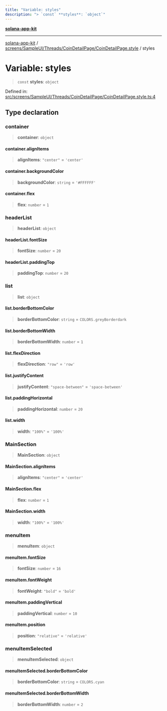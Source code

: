 ```yaml
---
title: "Variable: styles"
description: "> `const` **styles**: `object`"
---
```


[**solana-app-kit**](../../../../../../README.mdx)

***

[solana-app-kit](../../../../../../README.mdx) / [screens/SampleUI/Threads/CoinDetailPage/CoinDetailPage.style](../README.mdx) / styles

# Variable: styles

> `const` **styles**: `object`

Defined in: [src/screens/SampleUI/Threads/CoinDetailPage/CoinDetailPage.style.ts:4](https://github.com/SendArcade/solana-social-starter/blob/b27156124ee1831d644b1af765e8d55a2885cd4f/src/screens/SampleUI/Threads/CoinDetailPage/CoinDetailPage.style.ts#L4)

## Type declaration

### container

> **container**: `object`

#### container.alignItems

> **alignItems**: `"center"` = `'center'`

#### container.backgroundColor

> **backgroundColor**: `string` = `'#FFFFFF'`

#### container.flex

> **flex**: `number` = `1`

### headerList

> **headerList**: `object`

#### headerList.fontSize

> **fontSize**: `number` = `20`

#### headerList.paddingTop

> **paddingTop**: `number` = `20`

### list

> **list**: `object`

#### list.borderBottomColor

> **borderBottomColor**: `string` = `COLORS.greyBorderdark`

#### list.borderBottomWidth

> **borderBottomWidth**: `number` = `1`

#### list.flexDirection

> **flexDirection**: `"row"` = `'row'`

#### list.justifyContent

> **justifyContent**: `"space-between"` = `'space-between'`

#### list.paddingHorizontal

> **paddingHorizontal**: `number` = `20`

#### list.width

> **width**: `"100%"` = `'100%'`

### MainSection

> **MainSection**: `object`

#### MainSection.alignItems

> **alignItems**: `"center"` = `'center'`

#### MainSection.flex

> **flex**: `number` = `1`

#### MainSection.width

> **width**: `"100%"` = `'100%'`

### menuItem

> **menuItem**: `object`

#### menuItem.fontSize

> **fontSize**: `number` = `16`

#### menuItem.fontWeight

> **fontWeight**: `"bold"` = `'bold'`

#### menuItem.paddingVertical

> **paddingVertical**: `number` = `10`

#### menuItem.position

> **position**: `"relative"` = `'relative'`

### menuItemSelected

> **menuItemSelected**: `object`

#### menuItemSelected.borderBottomColor

> **borderBottomColor**: `string` = `COLORS.cyan`

#### menuItemSelected.borderBottomWidth

> **borderBottomWidth**: `number` = `2`
